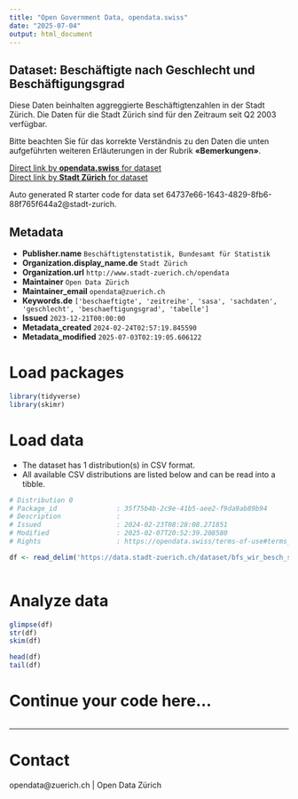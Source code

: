 ```yaml
---
title: "Open Government Data, opendata.swiss"
date: "2025-07-04"
output: html_document
---
```


## Dataset: Beschäftigte nach Geschlecht und Beschäftigungsgrad


Diese Daten beinhalten aggreggierte Beschäftigtenzahlen in der Stadt Zürich. Die Daten für die Stadt Zürich sind für den Zeitraum seit Q2 2003 verfügbar.

Bitte beachten Sie für das korrekte Verständnis zu den Daten die unten aufgeführten weiteren Erläuterungen in der Rubrik **«Bemerkungen»**.



[Direct link by **opendata.swiss** for dataset](https://opendata.swiss/de/dataset/beschaftigte-und-vollzeitaquivalente-nach-geschlecht-und-beschaftigungsgrad-seit-q2-2003)<br>
[Direct link by **Stadt Zürich** for dataset](https://data.stadt-zuerich.ch/dataset/bfs_wir_besch_sex_bg_jahr_od4005)

Auto generated R starter code for data set 64737e66-1643-4829-8fb6-88f765f644a2@stadt-zurich.

## Metadata

- **Publisher.name** `Beschäftigtenstatistik, Bundesamt für Statistik`
- **Organization.display_name.de** `Stadt Zürich`
- **Organization.url** `http://www.stadt-zuerich.ch/opendata`
- **Maintainer** `Open Data Zürich`
- **Maintainer_email** `opendata@zuerich.ch`
- **Keywords.de** `['beschaeftigte', 'zeitreihe', 'sasa', 'sachdaten', 'geschlecht', 'beschaeftigungsgrad', 'tabelle']`
- **Issued** `2023-12-21T00:00:00`
- **Metadata_created** `2024-02-24T02:57:19.845590`
- **Metadata_modified** `2025-07-03T02:19:05.606122`


# Load packages

```r

library(tidyverse)
library(skimr)

```

# Load data

-   The dataset has 1 distribution(s) in CSV format.
-   All available CSV distributions are listed below and can be read into a tibble.

```r

# Distribution 0
# Package_id               : 35f75b4b-2c9e-41b5-aee2-f9da9ab89b94
# Description              : 
# Issued                   : 2024-02-23T08:28:08.271851
# Modified                 : 2025-02-07T20:52:39.208580
# Rights                   : https://opendata.swiss/terms-of-use#terms_open

df <- read_delim('https://data.stadt-zuerich.ch/dataset/bfs_wir_besch_sex_bg_jahr_od4005/download/WIR400OD4005.csv')



```

# Analyze data

```r

glimpse(df)
str(df)
skim(df)

head(df)
tail(df)

```

# Continue your code here...

```r

```

------------------------------------------------------------------------

# Contact

opendata@zuerich.ch | Open Data Zürich
